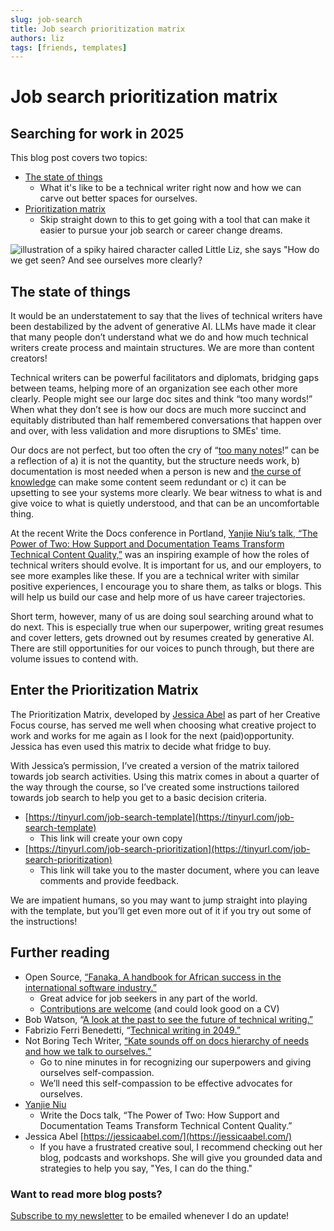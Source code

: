 ```yaml
---
slug: job-search
title: Job search prioritization matrix
authors: liz
tags: [friends, templates]
---
```


# Job search prioritization matrix
## Searching for work in 2025
This blog post covers two topics:
- [The state of things](2025-05-19-job-search.mdx#the-state-of-things)
    - What it's like to be a technical writer right now and how we can carve out better spaces for ourselves.
- [Prioritization matrix](2025-05-19-job-search.mdx#enter-the-prioritization-matrix)
    - Skip straight down to this to get going with a tool that can make it easier to pursue your job search or career change dreams.

![illustration of a spiky haired character called Little Liz, she says "How do we get seen? And see ourselves more clearly?](/img/blog/2025-05-19-job_prioritization.png)

<!--truncate-->


## The state of things

It would be an understatement to say that the lives of technical writers have been destabilized by the advent of generative AI. LLMs have made it clear that many people don’t understand what we do and how much technical writers create process and maintain structures. We are more than content creators! 

Technical writers can be powerful facilitators and diplomats, bridging gaps between teams, helping more of an organization see each other more clearly. People might see our large doc sites and think “too many words!” When what they don’t see is how our docs are much more succinct and equitably distributed than half remembered conversations that happen over and over, with less validation and more disruptions to SMEs' time.

Our docs are not perfect, but too often the cry of “[too many notes](https://www.youtube.com/watch?v=H6_eqxh-Qok)!” can be a reflection of a) it is not the quantity, but the structure needs work, b) documentation is most needed when a person is new and [the curse of knowledge](https://ucatt.arizona.edu/news/curse-knowledge) can make some content seem redundant or c) it can be upsetting to see your systems more clearly. We bear witness to what is and give voice to what is quietly understood, and that can be an uncomfortable thing.

At the recent Write the Docs conference in Portland, [Yanjie Niu’s talk, “The Power of Two: How Support and Documentation Teams Transform Technical Content Quality,”](https://www.youtube.com/watch?v=4K6Bz9LM6Uc) was an inspiring example of how the roles of technical writers should evolve. It is important for us, and our employers, to see more examples like these. If you are a technical writer with similar positive experiences, I encourage you to share them, as talks or blogs. This will help us build our case and help more of us have career trajectories.

Short term, however, many of us are doing soul searching around what to do next. This is especially true when our superpower, writing great resumes and cover letters, gets drowned out by resumes created by generative AI. There are still opportunities for our voices to punch through, but there are volume issues to contend with.

## Enter the Prioritization Matrix

The Prioritization Matrix, developed by [Jessica Abel](https://jessicaabel.com/) as part of her Creative Focus course, has served me well when choosing what creative project to work and works for me again as I look for the next (paid)opportunity. Jessica has even used this matrix to decide what fridge to buy.

With Jessica’s permission, I’ve created a version of the matrix tailored towards job search activities. Using this matrix comes in about a quarter of the way through the course, so I’ve created some instructions tailored towards job search to help you get to a basic decision criteria.

- [https://tinyurl.com/job-search-template](https://tinyurl.com/job-search-template)
  - This link will create your own copy
- [https://tinyurl.com/job-search-prioritization](https://tinyurl.com/job-search-prioritization)
  - This link will take you to the master document, where you can leave comments and provide feedback.

We are impatient humans, so you may want to jump straight into playing with the template, but you’ll get even more out of it if you try out some of the instructions!

## Further reading

- Open Source, [“Fanaka, A handbook for African success in the international software industry.”](https://fanaka.readthedocs.io/)
  - Great advice for job seekers in any part of the world.
  - [Contributions are welcome](https://fanaka.readthedocs.io/contribute/) (and could look good on a CV)
- Bob Watson, “[A look at the past to see the future of technical writing.”](https://docsbydesign.com/2024/03/18/a-look-at-the-past-to-see-the-future-of-technical-writing/)
- Fabrizio Ferri Benedetti, “[Technical writing in 2049.”](https://passo.uno/tech-writing-predictions-2049/)
- Not Boring Tech Writer, [“Kate sounds off on docs hierarchy of needs and how we talk to ourselves.”](https://thenotboringtechwriter.com/episodes/kate-sounds-off-on-docs-hierarchy-of-needs-and-how-we-talk-to-ourselves)
  - Go to nine minutes in for recognizing our superpowers and giving ourselves self-compassion.
  - We’ll need this self-compassion to be effective advocates for ourselves.
- [Yanjie Niu](https://www.youtube.com/watch?v=4K6Bz9LM6Uc)
    - Write the Docs talk, “The Power of Two: How Support and Documentation Teams Transform Technical Content Quality.”
- Jessica Abel [https://jessicaabel.com/](https://jessicaabel.com/)
  - If you have a frustrated creative soul, I recommend checking out her blog, podcasts and workshops. She will give you grounded data and strategies to help you say, "Yes, I can do the thing."

### Want to read more blog posts?
[Subscribe to my newsletter](https://mailchi.mp/520551e04a4d/documentarians-rock) to be emailed whenever I do an update!
